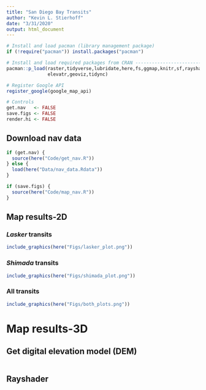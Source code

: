 ```yaml
---
title: "San Diego Bay Transits"
author: "Kevin L. Stierhoff"
date: "3/31/2020"
output: html_document
---
```


```r
# Install and load pacman (library management package)
if (!require("pacman")) install.packages("pacman")

# Install and load required packages from CRAN ---------------------------------
pacman::p_load(raster,tidyverse,lubridate,here,fs,ggmap,knitr,sf,rayshader,
               elevatr,geoviz,tidync)

# Register Google API
register_google(google_map_api)

# Controls
get.nav   <- FALSE
save.figs <- FALSE
render.hi <- FALSE

```

## Download nav data

```r
if (get.nav) {
  source(here("Code/get_nav.R"))
} else {
  load(here("Data/nav_data.Rdata"))
}

if (save.figs) {
  source(here("Code/map_nav.R"))
}
```


## Map results-2D

### _Lasker_ transits

```r
include_graphics(here("Figs/lasker_plot.png"))
```

### _Shimada_ transits
```r
include_graphics(here("Figs/shimada_plot.png"))
```


### All transits
```r
include_graphics(here("Figs/both_plots.png"))
```

# Map results-3D
## Get digital elevation model (DEM)

```r

```


## Rayshader

```r

```

